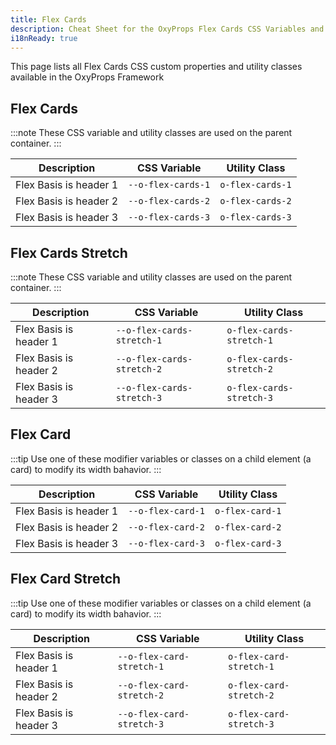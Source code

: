 ```yaml
---
title: Flex Cards
description: Cheat Sheet for the OxyProps Flex Cards CSS Variables and Utility Classes.
i18nReady: true
---
```



This page lists all Flex Cards CSS custom properties and utility classes available in the OxyProps Framework

## Flex Cards

:::note
These CSS variable and utility classes are used on the parent container.
:::

| Description                      | CSS Variable                                                        | Utility Class                                              |
| -------------------------------- | ------------------------------------------------------------------- | ---------------------------------------------------------- |
| Flex Basis is header 1  | <ClipboardCopy value="var(--o-flex-cards-1)">`--o-flex-cards-1`</ClipboardCopy>   | <ClipboardCopy value="o-flex-cards-1">`o-flex-cards-1`</ClipboardCopy>   |
| Flex Basis is header 2  | <ClipboardCopy value="var(--o-flex-cards-2)">`--o-flex-cards-2`</ClipboardCopy>   | <ClipboardCopy value="o-flex-cards-2">`o-flex-cards-2`</ClipboardCopy>   |
| Flex Basis is header 3  | <ClipboardCopy value="var(--o-flex-cards-3)">`--o-flex-cards-3`</ClipboardCopy>   | <ClipboardCopy value="o-flex-cards-3">`o-flex-cards-3`</ClipboardCopy>   |

## Flex Cards Stretch

:::note
These CSS variable and utility classes are used on the parent container.
:::

| Description                      | CSS Variable                                                        | Utility Class                                              |
| -------------------------------- | ------------------------------------------------------------------- | ---------------------------------------------------------- |
| Flex Basis is header 1  | <ClipboardCopy value="var(--o-flex-cards-stretch-1)">`--o-flex-cards-stretch-1`</ClipboardCopy>   | <ClipboardCopy value="o-flex-cards-stretch-1">`o-flex-cards-stretch-1`</ClipboardCopy>   |
| Flex Basis is header 2  | <ClipboardCopy value="var(--o-flex-cards-stretch-2)">`--o-flex-cards-stretch-2`</ClipboardCopy>   | <ClipboardCopy value="o-flex-cards-stretch-2">`o-flex-cards-stretch-2`</ClipboardCopy>   |
| Flex Basis is header 3  | <ClipboardCopy value="var(--o-flex-cards-stretch-3)">`--o-flex-cards-stretch-3`</ClipboardCopy>   | <ClipboardCopy value="o-flex-cards-stretch-3">`o-flex-cards-stretch-3`</ClipboardCopy>   |

## Flex Card

:::tip
Use one of these modifier variables or classes on a child element (a card) to modify its width bahavior.
:::

| Description                      | CSS Variable                                                        | Utility Class                                              |
| -------------------------------- | ------------------------------------------------------------------- | ---------------------------------------------------------- |
| Flex Basis is header 1  | <ClipboardCopy value="var(--o-flex-card-1)">`--o-flex-card-1`</ClipboardCopy>   | <ClipboardCopy value="o-flex-card-1">`o-flex-card-1`</ClipboardCopy>   |
| Flex Basis is header 2  | <ClipboardCopy value="var(--o-flex-card-2)">`--o-flex-card-2`</ClipboardCopy>   | <ClipboardCopy value="o-flex-card-2">`o-flex-card-2`</ClipboardCopy>   |
| Flex Basis is header 3  | <ClipboardCopy value="var(--o-flex-card-3)">`--o-flex-card-3`</ClipboardCopy>   | <ClipboardCopy value="o-flex-card-3">`o-flex-card-3`</ClipboardCopy>   |

## Flex Card Stretch

:::tip
Use one of these modifier variables or classes on a child element (a card) to modify its width bahavior.
:::

| Description                      | CSS Variable                                                        | Utility Class                                              |
| -------------------------------- | ------------------------------------------------------------------- | ---------------------------------------------------------- |
| Flex Basis is header 1  | <ClipboardCopy value="var(--o-flex-card-stretch-1)">`--o-flex-card-stretch-1`</ClipboardCopy>   | <ClipboardCopy value="o-flex-card-stretch-1">`o-flex-card-stretch-1`</ClipboardCopy>   |
| Flex Basis is header 2  | <ClipboardCopy value="var(--o-flex-card-stretch-2)">`--o-flex-card-stretch-2`</ClipboardCopy>   | <ClipboardCopy value="o-flex-card-stretch-2">`o-flex-card-stretch-2`</ClipboardCopy>   |
| Flex Basis is header 3  | <ClipboardCopy value="var(--o-flex-card-stretch-3)">`--o-flex-card-stretch-3`</ClipboardCopy>   | <ClipboardCopy value="o-flex-card-stretch-3">`o-flex-card-stretch-3`</ClipboardCopy>   |
